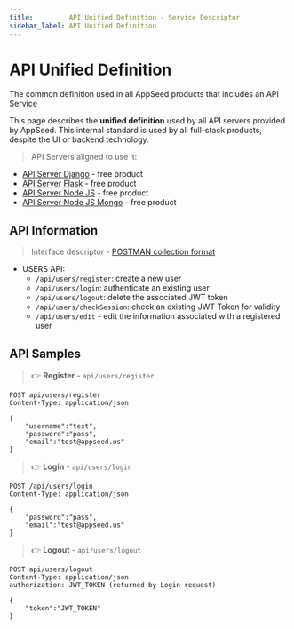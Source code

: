 ```yaml
---
title:         API Unified Definition - Service Descriptor 
sidebar_label: API Unified Definition
---
```


# API Unified Definition


<SubHeading color="#25c2a0">The common definition used in all AppSeed products that includes an API Service</SubHeading>

This page describes the **unified definition** used by all API servers provided by AppSeed. This internal standard is used by all full-stack products, despite the UI or backend technology.

> API Servers aligned to use it:

- [API Server Django](django.mdx) - free product
- [API Server Flask](flask.mdx) - free product
- [API Server Node JS](node-js.mdx) - free product
- [API Server Node JS Mongo](https://github.com/app-generator/api-server-nodejs-mongo) - free product


## API Information

> Interface descriptor - [POSTMAN collection format](https://github.com/app-generator/api-unified-definition/blob/main/api.postman_collection.json)

- USERS API:
  - `/api/users/register`: create a new user
  - `/api/users/login`: authenticate an existing user
  - `/api/users/logout`: delete the associated JWT token
  - `/api/users/checkSession`: check an existing JWT Token for validity
  - `/api/users/edit` - edit the information associated with a registered user


## API Samples

> 👉 **Register** - `api/users/register`

```
POST api/users/register
Content-Type: application/json

{
    "username":"test",
    "password":"pass",
    "email":"test@appseed.us"
}
```

> 👉 **Login** - `api/users/login`

```
POST /api/users/login
Content-Type: application/json

{
    "password":"pass",
    "email":"test@appseed.us"
}
```

> 👉 **Logout** - `api/users/logout`

```
POST api/users/logout
Content-Type: application/json
authorization: JWT_TOKEN (returned by Login request)

{
    "token":"JWT_TOKEN"
}
```
